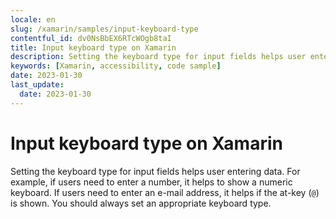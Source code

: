 ```yaml
---
locale: en
slug: /xamarin/samples/input-keyboard-type
contentful_id: dv0NsBbEX6RTcWOgb8taI
title: Input keyboard type on Xamarin
description: Setting the keyboard type for input fields helps user entering data.
keywords: [Xamarin, accessibility, code sample]
date: 2023-01-30
last_update:
  date: 2023-01-30
---
```


# Input keyboard type on Xamarin

Setting the keyboard type for input fields helps user entering data. For example, if users need to enter a number, it helps to show a numeric keyboard. If users need to enter an e-mail address, it helps if the at-key (`@`) is shown. You should always set an appropriate keyboard type.

<CodeSample id="input-keyboard-type" framework="xamarin" locale="en"/>
